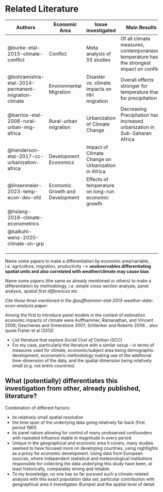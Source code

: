 # Related Literature

| Authors | Economic Area | Issue investigated | Main Results | Econometric Methodology | Resolution | Measure for Climate | Further Comments |
|----|----|----|----|----|----|----|----|
| @burke-etal-2015-climate-conflict | Conflict | Meta analysis of 55 studies | Of all climate measures, contemporaneous temperature has the strongest impact on conflict | Panel data analysis with contemporaneous or lagged climate measures | Diverse | Diverse |  |
| @bohramishra-etal-2014-permanent-migration-climate | Environmental Migration | Disaster vs. climate impacts on HH migration | Overall effects stronger for temperature than for precipitation | "Lagged" panel analysis | Sub-national/regional | Precipitation & Temperature | Probability to Migrate as Dependent |
| @barrios-etal-2006-rural-urban-mig-africa | Rural-urban migration | Urbanization of Climate Change | Decreasing Precipitation has increased urbanization in Sub-Saharan Africa | Plan Cross-Section (Pooled Panel Data) | National | Precipitation ("Rainfall") |  |
| @henderson-etal-2017-cc-urbanization-africa | Development Economics | Impact of Climate Change on Urbanization in Africa |  | Average moisture ( |  |  |  |
| @linsenmeier-2023-temp-econ-dev-sfd | Economic Growth and Development | Effects of temperature on long-run economic growth |  | Spatial first differences |  |  |  |
| @hsiang-2016-climate-econometrics |  |  |  |  |  |  |  |
| @kalkuhl-wenz-2020-climate-on-grp |  |  |  |  |  |  |  |
|  |  |  |  |  |  |  |  |
|  |  |  |  |  |  |  |  |
|  |  |  |  |  |  |  |  |

Name some papers to make a differentiation by economic area/variable, i.e. agriculture, migration, productivity –\> **unobservables differentiating spatial units and also correlated with weather/climate may cause bias**

Name some papers (the same as already mentioned or others) to make a differentiation by methodology, i.e. simple cross-section analysis, panel analysis, *spatial first differences* etc

*Cite those three mentioned in the @auffhammer-etal-2013-weather-data-econ-analysis paper:*

Among the first to introduce panel models in the context of estimation economic impacts of climate were Auffhammer, Ramanathan, and Vincent 2006; Deschenes and Greenstone 2007; Schlenker and Roberts 2009...
also quote Fisher et al (2012)

-   List literature that explore *Social Cost of Carbon (SCC)*
-   For my case, particularly the literature with a similar setup -- in terms of measures used for climate, economic/subject area being demographic development, econometric methodology making use of the additional time-dimension of the data, and the spatial dimension being relatively small (e.g. not entire countries)

## What (potentially) differentiates this investigation from other, already published, literature?

Combination of different factors:

-   its relatively small spatial resolution
-   the time span of the underlying data going relatively far back (first period 1961)
-   its panel nature allowing for control of many unobserved confounders with repeated influence stable in magnitude in every period
-   Unique in the geographical and economic area it covers, many studies seemed to have focused more on developing countries, using nightlights as a proxy for economic development. Using data from European sources, where independent statistical and meteorological institutions responsible for collecting the data underlying this study have been, at least historically, comparably strong and reliable.
-   To my knowledge, no one has so far pursued such a climate-related analysis with this exact population data set, particular contribution with geographical area it investigates (Europe) and the spatial level of detail
